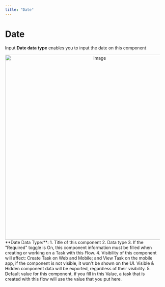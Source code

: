 ```yaml
---
title: "Date"
---
```


# Date

Input **Date data type** enables you to input the date on this component

<div align="center">
  <img src="https://t3837933.p.clickup-attachments.com/t3837933/659e91c3-83a0-4a0c-9904-90d564927676/image.png" alt="image" width="600" />
</div> **Date Data Type:**:
1. Title of this component
2. Data type
3. If the "Required" toggle is On, this component information must be filled when creating or working on a Task with this Flow.
4. Visibility of this component will affect: Create Task on Web and Mobile; and View Task on the mobile app, if the component is not visible, it won't be shown on the UI. Visible & Hidden component data will be exported, regardless of their visibility.
5. Default value for this component, if you fill in this Value, a task that is created with this flow will use the value that you put here.